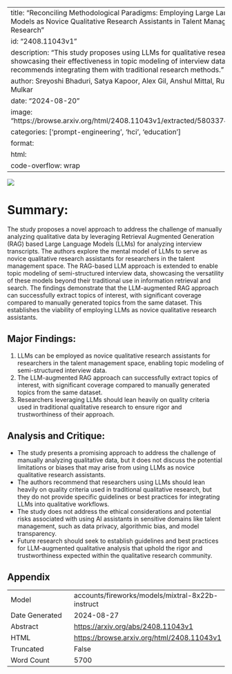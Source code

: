 
---
title: "Reconciling Methodological Paradigms: Employing Large Language Models as Novice Qualitative Research Assistants in Talent Management Research"
id: "2408.11043v1"
description: "This study proposes using LLMs for qualitative research, showcasing their effectiveness in topic modeling of interview data, and recommends integrating them with traditional research methods."
author: Sreyoshi Bhaduri, Satya Kapoor, Alex Gil, Anshul Mittal, Rutu Mulkar
date: "2024-08-20"
image: "https://browse.arxiv.org/html/2408.11043v1/extracted/5803374/2.png"
categories: ['prompt-engineering', 'hci', 'education']
format:
  html:
    code-overflow: wrap
---

![](https://browse.arxiv.org/html/2408.11043v1/extracted/5803374/2.png)

# Summary:

The study proposes a novel approach to address the challenge of manually analyzing qualitative data by leveraging Retrieval Augmented Generation (RAG) based Large Language Models (LLMs) for analyzing interview transcripts. The authors explore the mental model of LLMs to serve as novice qualitative research assistants for researchers in the talent management space. The RAG-based LLM approach is extended to enable topic modeling of semi-structured interview data, showcasing the versatility of these models beyond their traditional use in information retrieval and search. The findings demonstrate that the LLM-augmented RAG approach can successfully extract topics of interest, with significant coverage compared to manually generated topics from the same dataset. This establishes the viability of employing LLMs as novice qualitative research assistants.

## Major Findings:
1. LLMs can be employed as novice qualitative research assistants for researchers in the talent management space, enabling topic modeling of semi-structured interview data.
2. The LLM-augmented RAG approach can successfully extract topics of interest, with significant coverage compared to manually generated topics from the same dataset.
3. Researchers leveraging LLMs should lean heavily on quality criteria used in traditional qualitative research to ensure rigor and trustworthiness of their approach.

## Analysis and Critique:
- The study presents a promising approach to address the challenge of manually analyzing qualitative data, but it does not discuss the potential limitations or biases that may arise from using LLMs as novice qualitative research assistants.
- The authors recommend that researchers using LLMs should lean heavily on quality criteria used in traditional qualitative research, but they do not provide specific guidelines or best practices for integrating LLMs into qualitative workflows.
- The study does not address the ethical considerations and potential risks associated with using AI assistants in sensitive domains like talent management, such as data privacy, algorithmic bias, and model transparency.
- Future research should seek to establish guidelines and best practices for LLM-augmented qualitative analysis that uphold the rigor and trustworthiness expected within the qualitative research community.

## Appendix

|          |          |
|----------|----------|
| Model     | accounts/fireworks/models/mixtral-8x22b-instruct       |
| Date Generated     | 2024-08-27       |
| Abstract | [https://arxiv.org/abs/2408.11043v1](https://arxiv.org/abs/2408.11043v1)        |
| HTML     | [https://browse.arxiv.org/html/2408.11043v1](https://browse.arxiv.org/html/2408.11043v1)       |
| Truncated       | False       |
| Word Count       | 5700       |